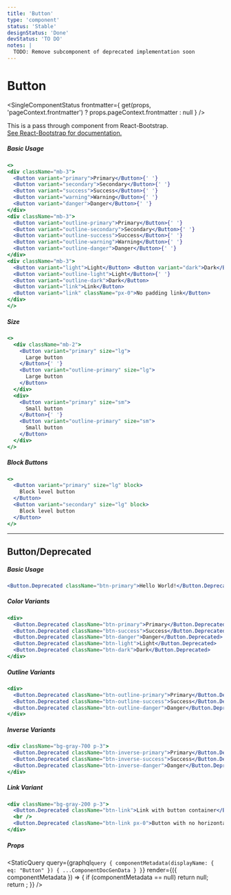 ```yaml
---
title: 'Button'
type: 'component'
status: 'Stable'
designStatus: 'Done'
devStatus: 'TO DO'
notes: |
  TODO: Remove subcomponent of deprecated implementation soon
---
```



# Button

<SingleComponentStatus
  frontmatter={
    get(props, 'pageContext.frontmatter') ? props.pageContext.frontmatter : null
  }
/>

<p style={{ fontSize: '1.5em' }}>
  This is a pass through component from React-Bootstrap.<br/>
  <a href="https://react-bootstrap.github.io/components/cards/" target="_blank" rel="noopener noreferrer">
    See React-Bootstrap for documentation.
  </a>
</p>

##### Basic Usage
```jsx live
<>
<div className="mb-3">
  <Button variant="primary">Primary</Button>{' '}
  <Button variant="secondary">Secondary</Button>{' '}
  <Button variant="success">Success</Button>{' '}
  <Button variant="warning">Warning</Button>{' '}
  <Button variant="danger">Danger</Button>{' '}
</div>
<div className="mb-3">
  <Button variant="outline-primary">Primary</Button>{' '}
  <Button variant="outline-secondary">Secondary</Button>{' '}
  <Button variant="outline-success">Success</Button>{' '}
  <Button variant="outline-warning">Warning</Button>{' '}
  <Button variant="outline-danger">Danger</Button>{' '}
</div>
<div className="mb-3">
  <Button variant="light">Light</Button> <Button variant="dark">Dark</Button>{' '}
  <Button variant="outline-light">Light</Button>{' '}
  <Button variant="outline-dark">Dark</Button>
  <Button variant="link">Link</Button>
  <Button variant="link" className="px-0">No padding link</Button>
</div>
</>
```

##### Size

```jsx live
<>
  <div className="mb-2">
    <Button variant="primary" size="lg">
      Large button
    </Button>{' '}
    <Button variant="outline-primary" size="lg">
      Large button
    </Button>
  </div>
  <div>
    <Button variant="primary" size="sm">
      Small button
    </Button>{' '}
    <Button variant="outline-primary" size="sm">
      Small button
    </Button>
  </div>
</>
```

##### Block Buttons

```jsx live
<>
  <Button variant="primary" size="lg" block>
    Block level button
  </Button>
  <Button variant="secondary" size="lg" block>
    Block level button
  </Button>
</>
```

***

## Button/Deprecated

##### Basic Usage

```jsx live=true
<Button.Deprecated className="btn-primary">Hello World!</Button.Deprecated>
```

##### Color Variants

```jsx live=true
<div>
  <Button.Deprecated className="btn-primary">Primary</Button.Deprecated>
  <Button.Deprecated className="btn-success">Success</Button.Deprecated>
  <Button.Deprecated className="btn-danger">Danger</Button.Deprecated>
  <Button.Deprecated className="btn-light">Light</Button.Deprecated>
  <Button.Deprecated className="btn-dark">Dark</Button.Deprecated>
</div>
```

##### Outline Variants

```jsx live=true
<div>
  <Button.Deprecated className="btn-outline-primary">Primary</Button.Deprecated>
  <Button.Deprecated className="btn-outline-success">Success</Button.Deprecated>
  <Button.Deprecated className="btn-outline-danger">Danger</Button.Deprecated>
</div>
```

##### Inverse Variants

```jsx live=true
<div className="bg-gray-700 p-3">
  <Button.Deprecated className="btn-inverse-primary">Primary</Button.Deprecated>
  <Button.Deprecated className="btn-inverse-success">Success</Button.Deprecated>
  <Button.Deprecated className="btn-inverse-danger">Danger</Button.Deprecated>
</div>
```

##### Link Variant

```jsx live=true
<div className="bg-gray-200 p-3">
  <Button.Deprecated className="btn-link">Link with button container</Button.Deprecated>
  <br />
  <Button.Deprecated className="btn-link px-0">Button with no horizontal padding</Button.Deprecated>
</div>
```

##### Props

<StaticQuery
  query={graphql`
    query {
      componentMetadata(displayName: { eq: "Button" }) {
        ...ComponentDocGenData
      }
    }
  `}
  render={({ componentMetadata }) => {
    if (componentMetadata == null) return null;
    return <PropsTable propMetaData={componentMetadata.props} />;
  }}
/>

